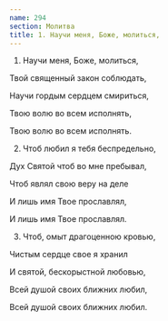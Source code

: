 ```yaml
---
name: 294
section: Молитва
title: 1. Научи меня, Боже, молиться,
---
```

1. Научи меня, Боже, молиться,

Твой священный закон соблюдать,

Научи гордым сердцем смириться,

Твою волю во всем исполнять,

Твою волю во всем исполнять.


2. Чтоб любил я тебя беспредельно,

Дух Святой чтоб во мне пребывал,

Чтоб являл свою веру на деле

И лишь имя Твое прославлял,

И лишь имя Твое прославлял.


3. Чтоб, омыт драгоценною кровью,

Чистым сердце свое я хранил

И святой, бескорыстной любовью,

Всей душой своих ближних любил,

Всей душой своих ближних любил.